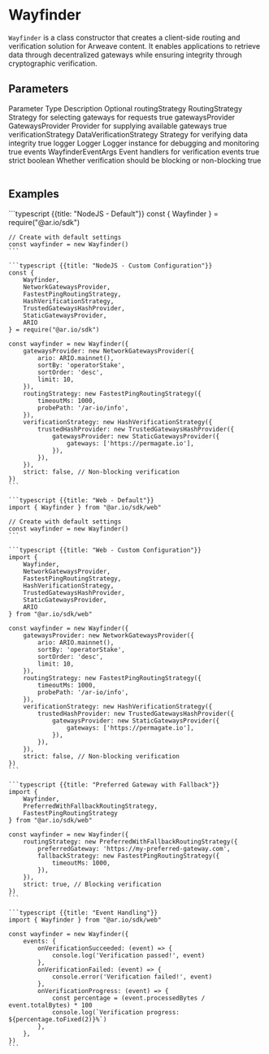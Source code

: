 

# Wayfinder

`Wayfinder` is a class constructor that creates a client-side routing and verification solution for Arweave content. It enables applications to retrieve data through decentralized gateways while ensuring integrity through cryptographic verification.

## Parameters

<Table>
  <Table.Head>
    <Table.Row>
      <Table.Header>Parameter</Table.Header>
      <Table.Header>Type</Table.Header>
      <Table.Header>Description</Table.Header>
      <Table.Header>Optional</Table.Header>
    </Table.Row>
  </Table.Head>
  <Table.Body>
    <Table.Row>
      <Table.Cell className="font-semibold">routingStrategy</Table.Cell>
      <Table.Cell>RoutingStrategy</Table.Cell>
      <Table.Cell>Strategy for selecting gateways for requests</Table.Cell>
      <Table.Cell>true</Table.Cell>
    </Table.Row>
    <Table.Row>
      <Table.Cell className="font-semibold">gatewaysProvider</Table.Cell>
      <Table.Cell>GatewaysProvider</Table.Cell>
      <Table.Cell>Provider for supplying available gateways</Table.Cell>
      <Table.Cell>true</Table.Cell>
    </Table.Row>
    <Table.Row>
      <Table.Cell className="font-semibold">verificationStrategy</Table.Cell>
      <Table.Cell>DataVerificationStrategy</Table.Cell>
      <Table.Cell>Strategy for verifying data integrity</Table.Cell>
      <Table.Cell>true</Table.Cell>
    </Table.Row>
    <Table.Row>
      <Table.Cell className="font-semibold">logger</Table.Cell>
      <Table.Cell>Logger</Table.Cell>
      <Table.Cell>Logger instance for debugging and monitoring</Table.Cell>
      <Table.Cell>true</Table.Cell>
    </Table.Row>
    <Table.Row>
      <Table.Cell className="font-semibold">events</Table.Cell>
      <Table.Cell>WayfinderEventArgs</Table.Cell>
      <Table.Cell>Event handlers for verification events</Table.Cell>
      <Table.Cell>true</Table.Cell>
    </Table.Row>
    <Table.Row>
      <Table.Cell className="font-semibold">strict</Table.Cell>
      <Table.Cell>boolean</Table.Cell>
      <Table.Cell>
        Whether verification should be blocking or non-blocking
      </Table.Cell>
      <Table.Cell>true</Table.Cell>
    </Table.Row>
  </Table.Body>
</Table>

## Examples

<CodeGroup title="Wayfinder">
    ```typescript {{title: "NodeJS - Default"}}
    const { Wayfinder } = require("@ar.io/sdk")

    // Create with default settings
    const wayfinder = new Wayfinder()
    ```

    ```typescript {{title: "NodeJS - Custom Configuration"}}
    const {
        Wayfinder,
        NetworkGatewaysProvider,
        FastestPingRoutingStrategy,
        HashVerificationStrategy,
        TrustedGatewaysHashProvider,
        StaticGatewaysProvider,
        ARIO
    } = require("@ar.io/sdk")

    const wayfinder = new Wayfinder({
        gatewaysProvider: new NetworkGatewaysProvider({
            ario: ARIO.mainnet(),
            sortBy: 'operatorStake',
            sortOrder: 'desc',
            limit: 10,
        }),
        routingStrategy: new FastestPingRoutingStrategy({
            timeoutMs: 1000,
            probePath: '/ar-io/info',
        }),
        verificationStrategy: new HashVerificationStrategy({
            trustedHashProvider: new TrustedGatewaysHashProvider({
                gatewaysProvider: new StaticGatewaysProvider({
                    gateways: ['https://permagate.io'],
                }),
            }),
        }),
        strict: false, // Non-blocking verification
    })
    ```

    ```typescript {{title: "Web - Default"}}
    import { Wayfinder } from "@ar.io/sdk/web"

    // Create with default settings
    const wayfinder = new Wayfinder()
    ```

    ```typescript {{title: "Web - Custom Configuration"}}
    import {
        Wayfinder,
        NetworkGatewaysProvider,
        FastestPingRoutingStrategy,
        HashVerificationStrategy,
        TrustedGatewaysHashProvider,
        StaticGatewaysProvider,
        ARIO
    } from "@ar.io/sdk/web"

    const wayfinder = new Wayfinder({
        gatewaysProvider: new NetworkGatewaysProvider({
            ario: ARIO.mainnet(),
            sortBy: 'operatorStake',
            sortOrder: 'desc',
            limit: 10,
        }),
        routingStrategy: new FastestPingRoutingStrategy({
            timeoutMs: 1000,
            probePath: '/ar-io/info',
        }),
        verificationStrategy: new HashVerificationStrategy({
            trustedHashProvider: new TrustedGatewaysHashProvider({
                gatewaysProvider: new StaticGatewaysProvider({
                    gateways: ['https://permagate.io'],
                }),
            }),
        }),
        strict: false, // Non-blocking verification
    })
    ```

    ```typescript {{title: "Preferred Gateway with Fallback"}}
    import {
        Wayfinder,
        PreferredWithFallbackRoutingStrategy,
        FastestPingRoutingStrategy
    } from "@ar.io/sdk/web"

    const wayfinder = new Wayfinder({
        routingStrategy: new PreferredWithFallbackRoutingStrategy({
            preferredGateway: 'https://my-preferred-gateway.com',
            fallbackStrategy: new FastestPingRoutingStrategy({
                timeoutMs: 1000,
            }),
        }),
        strict: true, // Blocking verification
    })
    ```

    ```typescript {{title: "Event Handling"}}
    import { Wayfinder } from "@ar.io/sdk/web"

    const wayfinder = new Wayfinder({
        events: {
            onVerificationSucceeded: (event) => {
                console.log('Verification passed!', event)
            },
            onVerificationFailed: (event) => {
                console.error('Verification failed!', event)
            },
            onVerificationProgress: (event) => {
                const percentage = (event.processedBytes / event.totalBytes) * 100
                console.log(`Verification progress: ${percentage.toFixed(2)}%`)
            },
        },
    })
    ```

</CodeGroup>
